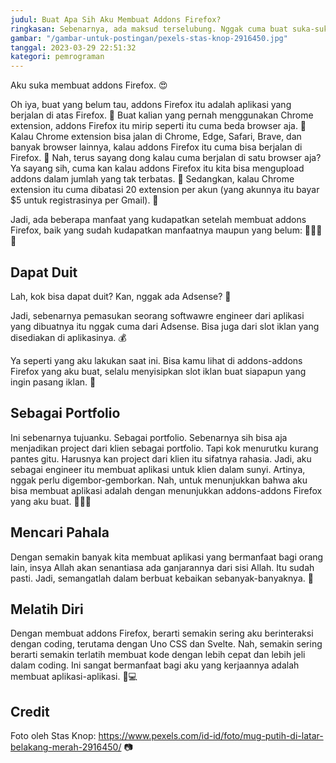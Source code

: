 ```yaml
---
judul: Buat Apa Sih Aku Membuat Addons Firefox?
ringkasan: Sebenarnya, ada maksud terselubung. Nggak cuma buat suka-suka
gambar: "/gambar-untuk-postingan/pexels-stas-knop-2916450.jpg"
tanggal: 2023-03-29 22:51:32
kategori: pemrograman
---
```


Aku suka membuat addons Firefox. 😍

Oh iya, buat yang belum tau, addons Firefox itu adalah aplikasi yang berjalan di atas Firefox. 🤔 Buat kalian yang pernah menggunakan Chrome extension, addons Firefox itu mirip seperti itu cuma beda browser aja. 🤝 Kalau Chrome extension bisa jalan di Chrome, Edge, Safari, Brave, dan banyak browser lainnya, kalau addons Firefox itu cuma bisa berjalan di Firefox. 🦊 Nah, terus sayang dong kalau cuma berjalan di satu browser aja? Ya sayang sih, cuma kan kalau addons Firefox itu kita bisa mengupload addons dalam jumlah yang tak terbatas. 🙌 Sedangkan, kalau Chrome extension itu cuma dibatasi 20 extension per akun (yang akunnya itu bayar $5 untuk registrasinya per Gmail). 💸

Jadi, ada beberapa manfaat yang kudapatkan setelah membuat addons Firefox, baik yang sudah kudapatkan manfaatnya maupun yang belum: 🤑💼🙏💪

## Dapat Duit

Lah, kok bisa dapat duit? Kan, nggak ada Adsense? 🤔

Jadi, sebenarnya pemasukan seorang softwawre engineer dari aplikasi yang dibuatnya itu nggak cuma dari Adsense. Bisa juga dari slot iklan yang disediakan di aplikasinya. 💰

Ya seperti yang aku lakukan saat ini. Bisa kamu lihat di addons-addons Firefox yang aku buat, selalu menyisipkan slot iklan buat siapapun yang ingin pasang iklan. 🤑

## Sebagai Portfolio

Ini sebenarnya tujuanku. Sebagai portfolio. Sebenarnya sih bisa aja menjadikan project dari klien sebagai portfolio. Tapi kok menurutku kurang pantes gitu. Harusnya kan project dari klien itu sifatnya rahasia. Jadi, aku sebagai engineer itu membuat aplikasi untuk klien dalam sunyi. Artinya, nggak perlu digembor-gemborkan. Nah, untuk menunjukkan bahwa aku bisa membuat aplikasi adalah dengan menunjukkan addons-addons Firefox yang aku buat. 📝👨‍💻

## Mencari Pahala

Dengan semakin banyak kita membuat aplikasi yang bermanfaat bagi orang lain, insya Allah akan senantiasa ada ganjarannya dari sisi Allah. Itu sudah pasti. Jadi, semangatlah dalam berbuat kebaikan sebanyak-banyaknya. 🤲

## Melatih Diri

Dengan membuat addons Firefox, berarti semakin sering aku berinteraksi dengan coding, terutama dengan Uno CSS dan Svelte. Nah, semakin sering berarti semakin terlatih membuat kode dengan lebih cepat dan lebih jeli dalam coding. Ini sangat bermanfaat bagi aku yang kerjaannya adalah membuat aplikasi-aplikasi. 💪💻

## Credit

Foto oleh Stas Knop: https://www.pexels.com/id-id/foto/mug-putih-di-latar-belakang-merah-2916450/ 📷
